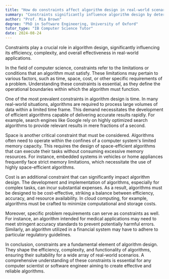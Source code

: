 ```yaml
---
title: "How do constraints affect algorithm design in real-world scenarios?"
summary: "Constraints significantly influence algorithm design by determining its efficiency, complexity, and overall functionality in real-world scenarios."
author: "Prof. Mia Brown"
degree: "PhD in Software Engineering, University of Oxford"
tutor_type: "IB Computer Science Tutor"
date: 2024-08-24
---
```


Constraints play a crucial role in algorithm design, significantly influencing its efficiency, complexity, and overall effectiveness in real-world applications.

In the field of computer science, constraints refer to the limitations or conditions that an algorithm must satisfy. These limitations may pertain to various factors, such as time, space, cost, or other specific requirements of a problem. Understanding these constraints is essential, as they define the operational boundaries within which the algorithm must function.

One of the most prevalent constraints in algorithm design is time. In many real-world situations, algorithms are required to process large volumes of data within a limited time frame. This demand necessitates the development of efficient algorithms capable of delivering accurate results rapidly. For example, search engines like Google rely on highly optimized search algorithms to provide relevant results in mere fractions of a second.

Space is another critical constraint that must be considered. Algorithms often need to operate within the confines of a computer system's limited memory capacity. This requires the design of space-efficient algorithms that can execute their tasks without consuming excessive memory resources. For instance, embedded systems in vehicles or home appliances frequently face strict memory limitations, which necessitate the use of highly space-efficient algorithms.

Cost is an additional constraint that can significantly impact algorithm design. The development and implementation of algorithms, especially for complex tasks, can incur substantial expenses. As a result, algorithms must be designed to be cost-effective, striking a balance between efficiency, accuracy, and resource availability. In cloud computing, for example, algorithms must be crafted to minimize computational and storage costs.

Moreover, specific problem requirements can serve as constraints as well. For instance, an algorithm intended for medical applications may need to meet stringent accuracy standards to prevent potentially harmful errors. Similarly, an algorithm utilized in a financial system may have to adhere to particular regulatory guidelines.

In conclusion, constraints are a fundamental element of algorithm design. They shape the efficiency, complexity, and functionality of algorithms, ensuring their suitability for a wide array of real-world scenarios. A comprehensive understanding of these constraints is essential for any computer scientist or software engineer aiming to create effective and reliable algorithms.
    